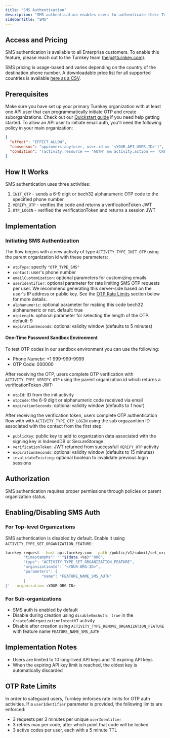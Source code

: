 ```yaml
---
title: "SMS Authentication"
description: "SMS authentication enables users to authenticate their Turnkey account using their phone number via a 6-9 digit or bech32 alphanumeric one-time password (OTP). When authenticated, users receive an expiring API key stored in memory within an iframe, which functions like a session key to access their wallet."
sidebarTitle: "SMS"
---
```


## Access and Pricing

SMS authentication is available to all Enterprise customers. To enable this feature, please reach out to the Turnkey team (help@turnkey.com).

SMS pricing is usage-based and varies depending on the country of the destination phone number. A downloadable price list for all supported countries is available <a href="https://tkhq-prod-public-content.s3.us-east-1.amazonaws.com/sms-prices.csv" download>here as a CSV</a>.

## Prerequisites

Make sure you have set up your primary Turnkey organization with at least one API user that can programmatically initiate OTP and create suborganizations. Check out our [Quickstart guide](/getting-started/quickstart) if you need help getting started. To allow an API user to initiate email auth, you'll need the following policy in your main organization:

```json
{
  "effect": "EFFECT_ALLOW",
  "consensus": "approvers.any(user, user.id == '<YOUR_API_USER_ID>')",
  "condition": "(activity.resource == 'AUTH' && activity.action == 'CREATE') || (activity.resource == 'OTP' && activity.action == 'CREATE') || (activity.resource == 'OTP' && activity.action == 'VERIFY') || (activity.resource == 'ORGANIZATION' && activity.action == 'CREATE')"
}
```

## How It Works

SMS authentication uses three activities:

1. `INIT_OTP` - sends a 6-9 digit or bech32 alphanumeric OTP code to the specified phone number
2. `VERIFY_OTP` - verifies the code and returns a verificationToken JWT
3. `OTP_LOGIN` - verified the verificationToken and returns a session JWT

## Implementation

### Initiating SMS Authentication

The flow begins with a new activity of type `ACTIVITY_TYPE_INIT_OTP` using the parent organization id with these parameters:

- `otpType`: specify `"OTP_TYPE_SMS"`
- `contact`: user's phone number
- `emailCustomization`: optional parameters for customizing emails
- `userIdentifier`: optional parameter for rate limiting SMS OTP requests per user.
  We recommend generating this server-side based on the user's IP address or public key.
  See the [OTP Rate Limits](#otp-rate-limits) section below for more details.
- `alphanumeric`: optional parameter for making this code bech32 alphanumeric or not. default: true
- `otpLength`: optional parameter for selecting the length of the OTP. default: 9
- `expirationSeconds`: optional validity window (defaults to 5 minutes)

#### One-Time Password Sandbox Environment

To test OTP codes in our sandbox environment you can use the following:

- Phone Numebr: +1 999-999-9999
- OTP Code: 000000

After receiving the OTP, users complete OTP verification with `ACTIVITY_TYPE_VERIFY_OTP` using the parent organization id which returns a verificationToken JWT:

- `otpId`: ID from the init activity
- `otpCode`: the 6-9 digit or alphanumeric code received via email
- `expirationSeconds`: optional validity window (defaults to 1 hour)

After receiving the verification token, users complete OTP authentication flow with with `ACTIVITY_TYPE_OTP_LOGIN` using the sub orgazanition ID associated with the contact from the first step:

- `publicKey`: public key to add to organization data associated with the signing key in IndexedDB or SecureStorage.
- `verificationToken`: JWT returned from successfull `VERIFY_OTP` activity
- `expirationSeconds`: optional validity window (defaults to 15 minutes)
- `invalidateExisting`: optional boolean to invalidate previous login sessions

## Authorization

SMS authentication requires proper permissions through policies or parent organization status.

## Enabling/Disabling SMS Auth

### For Top-level Organizations

SMS authentication is disabled by default. Enable it using `ACTIVITY_TYPE_SET_ORGANIZATION_FEATURE`:

```bash
turnkey request --host api.turnkey.com --path /public/v1/submit/set_organization_feature --body '{
        "timestampMs": "'"$(date +%s)"'000",
        "type": "ACTIVITY_TYPE_SET_ORGANIZATION_FEATURE",
        "organizationId": "<YOUR-ORG-ID>",
        "parameters": {
                "name": "FEATURE_NAME_SMS_AUTH"
        }
}' --organization <YOUR-ORG-ID>
```

### For Sub-organizations

- SMS auth is enabled by default
- Disable during creation using `disableSmsAuth: true` in the `CreateSubOrganizationIntentV7` activity
- Disable after creation using `ACTIVITY_TYPE_REMOVE_ORGANIZATION_FEATURE` with feature name `FEATURE_NAME_SMS_AUTH`

## Implementation Notes

- Users are limited to 10 long-lived API keys and 10 expiring API keys
- When the expiring API key limit is reached, the oldest key is automatically discarded

## OTP Rate Limits

In order to safeguard users, Turnkey enforces rate limits for OTP auth activities. If a `userIdentifier` parameter is provided, the following limits are enforced:

- 3 requests per 3 minutes per unique `userIdentifier`
- 3 retries max per code, after which point that code will be locked
- 3 active codes per user, each with a 5 minute TTL
